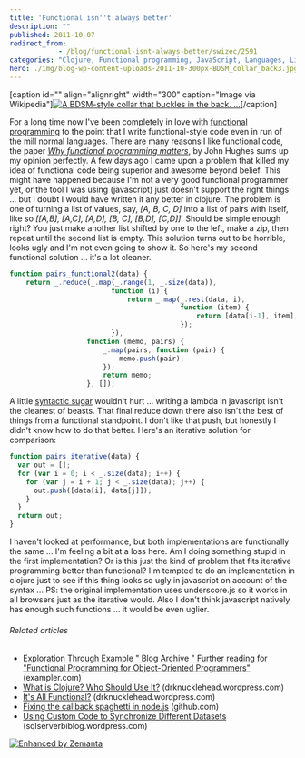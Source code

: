 ```yaml
---
title: 'Functional isn''t always better'
description: ""
published: 2011-10-07
redirect_from: 
            - /blog/functional-isnt-always-better/swizec/2591
categories: "Clojure, Functional programming, JavaScript, Languages, Lisp, Programming, Uncategorized"
hero: ./img/blog-wp-content-uploads-2011-10-300px-BDSM_collar_back3.jpg
---
```


\[caption id="" align="alignright" width="300" caption="Image via Wikipedia"][![A BDSM-style collar that buckles in the back. ...](./img/blog-wp-content-uploads-2011-10-300px-BDSM_collar_back3.jpg "A BDSM-style collar that buckles in the back. ...")](http://commons.wikipedia.org/wiki/File:BDSM_collar_back.jpg)\[/caption]

For a long time now I've been completely in love with [functional programming](http://en.wikipedia.org/wiki/Functional_programming "Functional programming") to the point that I write functional-style code even in run of the mill normal languages. There are many reasons I like functional code, the paper _[Why functional programming matters](http://www.cse.chalmers.se/~rjmh/Papers/whyfp.html)_, by John Hughes sums up my opinion perfectly. A few days ago I came upon a problem that killed my idea of functional code being superior and awesome beyond belief. This might have happened because I'm not a very good functional programmer yet, or the tool I was using (javascript) just doesn't support the right things ... but I doubt I would have written it any better in clojure. The problem is one of turning a list of values, say, _\[A, B, C, D]_ into a list of pairs with itself, like so _\[\[A,B], \[A,C], \[A,D], \[B, C], \[B,D], \[C,D]]._ Should be simple enough right? You just make another list shifted by one to the left, make a zip, then repeat until the second list is empty. This solution turns out to be horrible, looks ugly and I'm not even going to show it. So here's my second functional solution ... it's a lot cleaner.

```javascript
function pairs_functional2(data) {
    return _.reduce(_.map(_.range(1, _.size(data)),
                         function (i) {
                             return _.map(_.rest(data, i),
                                          function (item) {
                                              return [data[i-1], item];
                                          });
                         }),
                   function (memo, pairs) {
                       _.map(pairs, function (pair) {
                           memo.push(pair);
                       });
                       return memo;
                   }, []);
```

A little [syntactic sugar](http://en.wikipedia.org/wiki/Syntactic_sugar "Syntactic sugar") wouldn't hurt ... writing a lambda in javascript isn't the cleanest of beasts. That final reduce down there also isn't the best of things from a functional standpoint. I don't like that push, but honestly I didn't know how to do that better. Here's an iterative solution for comparison:

```javascript
function pairs_iterative(data) {
  var out = [];
  for (var i = 0; i < _.size(data); i++) {
    for (var j = i + 1; j < _.size(data); j++) {
      out.push([data[i], data[j]]);
    }
  }
  return out;
}
```

I haven't looked at performance, but both implementations are functionally the same ... I'm feeling a bit at a loss here. Am I doing something stupid in the first implementation? Or is this just the kind of problem that fits iterative programming better than functional? I'm tempted to do an implementation in clojure just to see if this thing looks so ugly in javascript on account of the syntax ... PS: the original implementation uses underscore.js so it works in all browsers just as the iterative would. Also I don't think javascript natively has enough such functions ... it would be even uglier.

###### Related articles

-   [Exploration Through Example " Blog Archive " Further reading for "Functional Programming for Object-Oriented Programmers"](http://www.exampler.com/blog/2011/09/23/further-reading-for-functional-programming-for-object-oriented-programmers/) (exampler.com)
-   [What is Clojure? Who Should Use It?](http://drknucklehead.wordpress.com/2011/10/02/what-is-clojure-who-should-use-it/) (drknucklehead.wordpress.com)
-   [It's All Functional?](http://drknucklehead.wordpress.com/2011/09/13/its-all-functional/) (drknucklehead.wordpress.com)
-   [Fixing the callback spaghetti in node.js](https://github.com/koush/node/wiki/%22async%22-support-in-node.js) (github.com)
-   [Using Custom Code to Synchronize Different Datasets](http://sqlserverbiblog.wordpress.com/2011/09/29/using-custom-code-to-synchronize-different-datasets/) (sqlserverbiblog.wordpress.com)

[![Enhanced by Zemanta](http://img.zemanta.com/zemified_e.png?x-id=5c60557d-32ea-42be-a3e9-35af7702a974)](http://www.zemanta.com/ "Enhanced by Zemanta")
